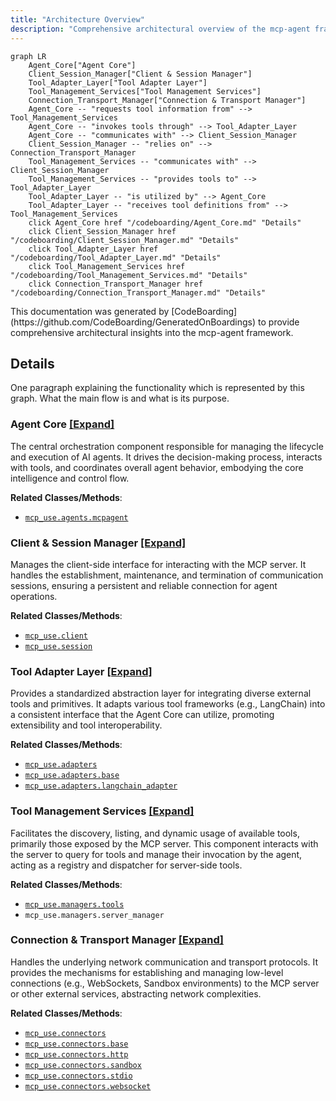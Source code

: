 ```yaml
---
title: "Architecture Overview"
description: "Comprehensive architectural overview of the mcp-agent framework"
---
```



```mermaid
graph LR
    Agent_Core["Agent Core"]
    Client_Session_Manager["Client & Session Manager"]
    Tool_Adapter_Layer["Tool Adapter Layer"]
    Tool_Management_Services["Tool Management Services"]
    Connection_Transport_Manager["Connection & Transport Manager"]
    Agent_Core -- "requests tool information from" --> Tool_Management_Services
    Agent_Core -- "invokes tools through" --> Tool_Adapter_Layer
    Agent_Core -- "communicates with" --> Client_Session_Manager
    Client_Session_Manager -- "relies on" --> Connection_Transport_Manager
    Tool_Management_Services -- "communicates with" --> Client_Session_Manager
    Tool_Management_Services -- "provides tools to" --> Tool_Adapter_Layer
    Tool_Adapter_Layer -- "is utilized by" --> Agent_Core
    Tool_Adapter_Layer -- "receives tool definitions from" --> Tool_Management_Services
    click Agent_Core href "/codeboarding/Agent_Core.md" "Details"
    click Client_Session_Manager href "/codeboarding/Client_Session_Manager.md" "Details"
    click Tool_Adapter_Layer href "/codeboarding/Tool_Adapter_Layer.md" "Details"
    click Tool_Management_Services href "/codeboarding/Tool_Management_Services.md" "Details"
    click Connection_Transport_Manager href "/codeboarding/Connection_Transport_Manager.md" "Details"
```

<Info>
This documentation was generated by [CodeBoarding](https://github.com/CodeBoarding/GeneratedOnBoardings) to provide comprehensive architectural insights into the mcp-agent framework.
</Info>

## Details

One paragraph explaining the functionality which is represented by this graph. What the main flow is and what is its purpose.

### Agent Core [[Expand]](./Agent_Core)
The central orchestration component responsible for managing the lifecycle and execution of AI agents. It drives the decision-making process, interacts with tools, and coordinates overall agent behavior, embodying the core intelligence and control flow.


**Related Classes/Methods**:

- <a href="https://github.com/CodeBoarding/mcp-use/blob/main/mcp_use/agents/mcpagent.py" target="_blank" rel="noopener noreferrer">`mcp_use.agents.mcpagent`</a>


### Client & Session Manager [[Expand]](./Client_Session_Manager)
Manages the client-side interface for interacting with the MCP server. It handles the establishment, maintenance, and termination of communication sessions, ensuring a persistent and reliable connection for agent operations.


**Related Classes/Methods**:

- <a href="https://github.com/CodeBoarding/mcp-use/blob/main/mcp_use/client.py" target="_blank" rel="noopener noreferrer">`mcp_use.client`</a>
- <a href="https://github.com/CodeBoarding/mcp-use/blob/main/mcp_use/session.py" target="_blank" rel="noopener noreferrer">`mcp_use.session`</a>


### Tool Adapter Layer [[Expand]](./Tool_Adapter_Layer)
Provides a standardized abstraction layer for integrating diverse external tools and primitives. It adapts various tool frameworks (e.g., LangChain) into a consistent interface that the Agent Core can utilize, promoting extensibility and tool interoperability.


**Related Classes/Methods**:

- <a href="https://github.com/CodeBoarding/mcp-use/blob/main/mcp_use/adapters.py" target="_blank" rel="noopener noreferrer">`mcp_use.adapters`</a>
- <a href="https://github.com/CodeBoarding/mcp-use/blob/main/mcp_use/adapters/base.py" target="_blank" rel="noopener noreferrer">`mcp_use.adapters.base`</a>
- <a href="https://github.com/CodeBoarding/mcp-use/blob/main/mcp_use/adapters/langchain_adapter.py" target="_blank" rel="noopener noreferrer">`mcp_use.adapters.langchain_adapter`</a>


### Tool Management Services [[Expand]](./Tool_Management_Services)
Facilitates the discovery, listing, and dynamic usage of available tools, primarily those exposed by the MCP server. This component interacts with the server to query for tools and manage their invocation by the agent, acting as a registry and dispatcher for server-side tools.


**Related Classes/Methods**:

- <a href="https://github.com/CodeBoarding/mcp-use/blob/main/mcp_use/managers/tools.py" target="_blank" rel="noopener noreferrer">`mcp_use.managers.tools`</a>
- `mcp_use.managers.server_manager`


### Connection & Transport Manager [[Expand]](./Connection_Transport_Manager)
Handles the underlying network communication and transport protocols. It provides the mechanisms for establishing and managing low-level connections (e.g., WebSockets, Sandbox environments) to the MCP server or other external services, abstracting network complexities.


**Related Classes/Methods**:

- <a href="https://github.com/CodeBoarding/mcp-use/blob/main/mcp_use/connectors.py" target="_blank" rel="noopener noreferrer">`mcp_use.connectors`</a>
- <a href="https://github.com/CodeBoarding/mcp-use/blob/main/mcp_use/connectors/base.py" target="_blank" rel="noopener noreferrer">`mcp_use.connectors.base`</a>
- <a href="https://github.com/CodeBoarding/mcp-use/blob/main/mcp_use/connectors/http.py" target="_blank" rel="noopener noreferrer">`mcp_use.connectors.http`</a>
- <a href="https://github.com/CodeBoarding/mcp-use/blob/main/mcp_use/connectors/sandbox.py" target="_blank" rel="noopener noreferrer">`mcp_use.connectors.sandbox`</a>
- <a href="https://github.com/CodeBoarding/mcp-use/blob/main/mcp_use/connectors/stdio.py" target="_blank" rel="noopener noreferrer">`mcp_use.connectors.stdio`</a>
- <a href="https://github.com/CodeBoarding/mcp-use/blob/main/mcp_use/connectors/websocket.py" target="_blank" rel="noopener noreferrer">`mcp_use.connectors.websocket`</a>
